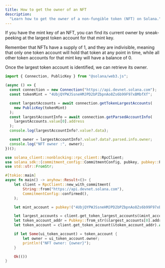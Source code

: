 ```yaml
---
title: How to get the owner of an NFT
description:
  "Learn how to get the owner of a non-fungible token (NFT) on Solana."
---
```


If you have the mint key of an NFT, you can find its current owner by
sneak-peeking at the largest token account for that mint key.

Remember that NFTs have a supply of 1, and they are indivisible, meaning that
only one token account will hold that token at any point in time, while all
other token accounts for that mint key will have a balance of 0.

Once the largest token account is identified, we can retrieve its owner.

<CodeTabs >

```typescript !! title="Legacy"
import { Connection, PublicKey } from "@solana/web3.js";

(async () => {
  const connection = new Connection("https://api.devnet.solana.com");
  const tokenMint = "4UbjQYPWJSsneHMJPD2bPZbpnAo8Zs6b99F97xBMbfXf";

  const largestAccounts = await connection.getTokenLargestAccounts(
    new PublicKey(tokenMint)
  );
  const largestAccountInfo = await connection.getParsedAccountInfo(
    largestAccounts.value[0].address
  );
  console.log(largestAccountInfo?.value?.data);

  const owner = largestAccountInfo?.value?.data?.parsed.info.owner;
  console.log("NFT owner :", owner);
})();
```

```rust !! title="Rust"
use solana_client::nonblocking::rpc_client::RpcClient;
use solana_sdk::{commitment_config::CommitmentConfig, pubkey, pubkey::Pubkey};
use std::str::FromStr;

#[tokio::main]
async fn main() -> anyhow::Result<()> {
    let client = RpcClient::new_with_commitment(
        String::from("https://api.devnet.solana.com"),
        CommitmentConfig::confirmed(),
    );

    let mint_account = pubkey!("4UbjQYPWJSsneHMJPD2bPZbpnAo8Zs6b99F97xBMbfXf"); // replace me

    let largest_accounts = client.get_token_largest_accounts(&mint_account).await?;
    let token_account_addr = Pubkey::from_str(&largest_accounts[0].address)?;
    let token_account = client.get_token_account(&token_account_addr).await?;

    if let Some(ui_token_account) = token_account {
        let owner = ui_token_account.owner;
        println!("NFT owner: {owner}");
    }

    Ok(())
}
```

</CodeTabs>
